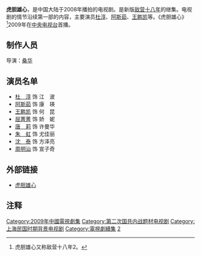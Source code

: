 {{Other uses|鋼鐵雄心}}
{{infobox television |
| show_name = 《虎胆雄心》
| image = [[File:虎胆雄心.jpg|right]]
| caption = 
| format = [[军事|军事]]/[[谍战|谍战]]
| runtime = 
| creator = 
| director = 
| starring  = [[杜淳|杜　淳]]<br />[[阿斯茹|阿斯茹]]<br />[[王鹏凯|王鹏凯]]<br />[[屈菁菁|屈菁菁]]<br />[[唐莉|唐　莉]]<br />[[朱虹_(演员)|朱　虹]]<br />[[沈泰|沈　泰]]<br />[[周明汕|周明汕]]
| country = [[中华人民共和国|中华人民共和国]]
| network = [[中国中央电视台电视剧频道|中国中央电视台电视剧频道]]
| 製作公司 = 
| website = https://web.archive.org/web/20091022154121/http://space.dianshiju.cctv.com/podcast/hudanxiongxin
| first_aired = 2009年8月1日
| last_aired = 
| num_episodes = 
| imdb_id = 
|}}
'''虎胆雄心'''，是中国大陆于2008年播拍的电视剧。是新版[[敌营十八年_(2008年)|敌营十八年]]的继集。电视剧的情节沿续第一部的内容，主要演员[[杜淳|杜淳]]、[[阿斯茹|阿斯茹]]、[[王鹏凯|王鹏凯]]等。《虎胆雄心》<ref>虎胆雄心又称敌营十八年2。</ref>2009年在[[中国中央电视台|中央电视台]]首播。

== 制作人员 ==
导演：[[桑华|桑华]]

== 演员名单 ==
*[[杜淳|杜　淳]] 饰 江　波
*[[阿斯茹|阿斯茹]] 饰 康　瑛
*[[王鹏凯|王鹏凯]] 饰 何　昆
*[[屈菁菁|屈菁菁]] 饰 娇　妮
*[[唐莉|唐　莉]] 饰 许曼华
*[[朱虹_(演员)|朱　虹]] 饰 尤佳丽
*[[沈泰|沈　泰]] 饰 方泽亮
*[[周明汕|周明汕]] 饰 宣子奇

== 外部链接 ==
*[https://web.archive.org/web/20091022154121/http://space.dianshiju.cctv.com/podcast/hudanxiongxin 虎胆雄心]
== 注释 ==
{{Reflist}}

{{央视八套电视剧}}

{{DEFAULTSORT:Hu虎}}
[[Category:2009年中國電視劇集|Category:2009年中國電視劇集]]
[[Category:第二次国共内战题材电视剧|Category:第二次国共内战题材电视剧]]
[[Category:上海民国时期背景电视剧|Category:上海民国时期背景电视剧]]
[[Category:電視劇續集|Category:電視劇續集]]
[[Category:敌营十八年|2]]